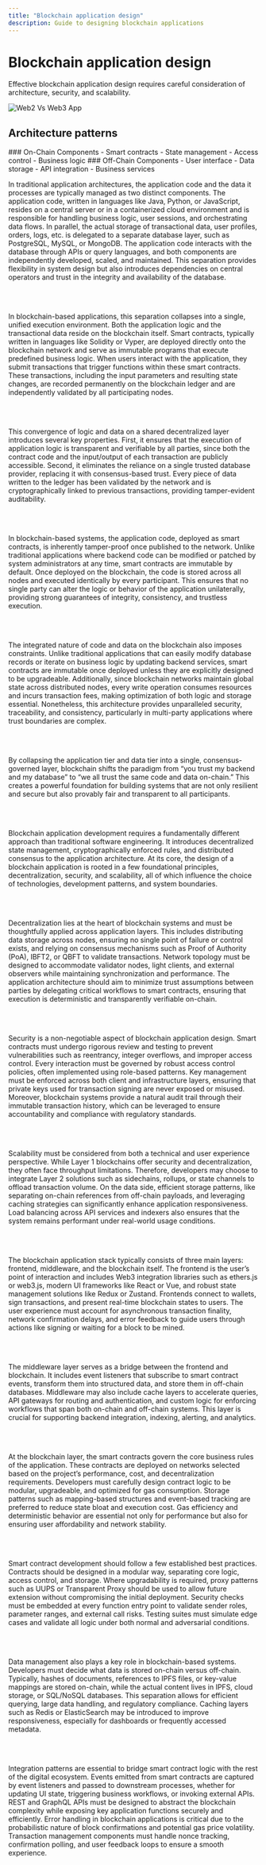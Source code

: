 ```yaml
---
title: "Blockchain application design"
description: Guide to designing blockchain applications
---
```



# Blockchain application design

<Callout type="info">
  Effective blockchain application design requires careful consideration of
  architecture, security, and scalability.
</Callout>

![Web2 Vs Web3 App](../../img/knowledge-bank/web2-vs-web3-app.png)

## Architecture patterns

<div className="grid grid-cols-1 md:grid-cols-2 gap-6 mb-8">
  <Card>
    ### On-Chain Components
    - Smart contracts
    - State management
    - Access control
    - Business logic
  </Card>

  <Card>
    ### Off-Chain Components
    - User interface
    - Data storage
    - API integration
    - Business services
  </Card>
</div>

In traditional application architectures, the application code and the data it
processes are typically managed as two distinct components. The application
code, written in languages like Java, Python, or JavaScript, resides on a
central server or in a containerized cloud environment and is responsible for
handling business logic, user sessions, and orchestrating data flows. In
parallel, the actual storage of transactional data, user profiles, orders, logs,
etc. is delegated to a separate database layer, such as PostgreSQL, MySQL, or
MongoDB. The application code interacts with the database through APIs or query
languages, and both components are independently developed, scaled, and
maintained. This separation provides flexibility in system design but also
introduces dependencies on central operators and trust in the integrity and
availability of the database.

<br> </br>

In blockchain-based applications, this separation collapses into a single,
unified execution environment. Both the application logic and the transactional
data reside on the blockchain itself. Smart contracts, typically written in
languages like Solidity or Vyper, are deployed directly onto the blockchain
network and serve as immutable programs that execute predefined business logic.
When users interact with the application, they submit transactions that trigger
functions within these smart contracts. These transactions, including the input
parameters and resulting state changes, are recorded permanently on the
blockchain ledger and are independently validated by all participating nodes.

<br> </br>

This convergence of logic and data on a shared decentralized layer introduces
several key properties. First, it ensures that the execution of application
logic is transparent and verifiable by all parties, since both the contract code
and the input/output of each transaction are publicly accessible. Second, it
eliminates the reliance on a single trusted database provider, replacing it with
consensus-based trust. Every piece of data written to the ledger has been
validated by the network and is cryptographically linked to previous
transactions, providing tamper-evident auditability.

<br> </br>

In blockchain-based systems, the application code, deployed as smart contracts,
is inherently tamper-proof once published to the network. Unlike traditional
applications where backend code can be modified or patched by system
administrators at any time, smart contracts are immutable by default. Once
deployed on the blockchain, the code is stored across all nodes and executed
identically by every participant. This ensures that no single party can alter
the logic or behavior of the application unilaterally, providing strong
guarantees of integrity, consistency, and trustless execution.

<br> </br>

The integrated nature of code and data on the blockchain also imposes
constraints. Unlike traditional applications that can easily modify database
records or iterate on business logic by updating backend services, smart
contracts are immutable once deployed unless they are explicitly designed to be
upgradeable. Additionally, since blockchain networks maintain global state
across distributed nodes, every write operation consumes resources and incurs
transaction fees, making optimization of both logic and storage essential.
Nonetheless, this architecture provides unparalleled security, traceability, and
consistency, particularly in multi-party applications where trust boundaries are
complex.

<br> </br>

By collapsing the application tier and data tier into a single,
consensus-governed layer, blockchain shifts the paradigm from “you trust my
backend and my database” to “we all trust the same code and data on-chain.” This
creates a powerful foundation for building systems that are not only resilient
and secure but also provably fair and transparent to all participants.

<br> </br>

Blockchain application development requires a fundamentally different approach
than traditional software engineering. It introduces decentralized state
management, cryptographically enforced rules, and distributed consensus to the
application architecture. At its core, the design of a blockchain application is
rooted in a few foundational principles, decentralization, security, and
scalability, all of which influence the choice of technologies, development
patterns, and system boundaries.

<br> </br>

Decentralization lies at the heart of blockchain systems and must be
thoughtfully applied across application layers. This includes distributing data
storage across nodes, ensuring no single point of failure or control exists, and
relying on consensus mechanisms such as Proof of Authority (PoA), IBFT2, or QBFT
to validate transactions. Network topology must be designed to accommodate
validator nodes, light clients, and external observers while maintaining
synchronization and performance. The application architecture should aim to
minimize trust assumptions between parties by delegating critical workflows to
smart contracts, ensuring that execution is deterministic and transparently
verifiable on-chain.

<br> </br>

Security is a non-negotiable aspect of blockchain application design. Smart
contracts must undergo rigorous review and testing to prevent vulnerabilities
such as reentrancy, integer overflows, and improper access control. Every
interaction must be governed by robust access control policies, often
implemented using role-based patterns. Key management must be enforced across
both client and infrastructure layers, ensuring that private keys used for
transaction signing are never exposed or misused. Moreover, blockchain systems
provide a natural audit trail through their immutable transaction history, which
can be leveraged to ensure accountability and compliance with regulatory
standards.

<br> </br>

Scalability must be considered from both a technical and user experience
perspective. While Layer 1 blockchains offer security and decentralization, they
often face throughput limitations. Therefore, developers may choose to integrate
Layer 2 solutions such as sidechains, rollups, or state channels to offload
transaction volume. On the data side, efficient storage patterns, like
separating on-chain references from off-chain payloads, and leveraging caching
strategies can significantly enhance application responsiveness. Load balancing
across API services and indexers also ensures that the system remains performant
under real-world usage conditions.

<br> </br>

The blockchain application stack typically consists of three main layers:
frontend, middleware, and the blockchain itself. The frontend is the user’s
point of interaction and includes Web3 integration libraries such as ethers.js
or web3.js, modern UI frameworks like React or Vue, and robust state management
solutions like Redux or Zustand. Frontends connect to wallets, sign
transactions, and present real-time blockchain states to users. The user
experience must account for asynchronous transaction finality, network
confirmation delays, and error feedback to guide users through actions like
signing or waiting for a block to be mined.

<br> </br>

The middleware layer serves as a bridge between the frontend and blockchain. It
includes event listeners that subscribe to smart contract events, transform them
into structured data, and store them in off-chain databases. Middleware may also
include cache layers to accelerate queries, API gateways for routing and
authentication, and custom logic for enforcing workflows that span both on-chain
and off-chain systems. This layer is crucial for supporting backend integration,
indexing, alerting, and analytics.

<br> </br>

At the blockchain layer, the smart contracts govern the core business rules of
the application. These contracts are deployed on networks selected based on the
project’s performance, cost, and decentralization requirements. Developers must
carefully design contract logic to be modular, upgradeable, and optimized for
gas consumption. Storage patterns such as mapping-based structures and
event-based tracking are preferred to reduce state bloat and execution cost. Gas
efficiency and deterministic behavior are essential not only for performance but
also for ensuring user affordability and network stability.

<br> </br>

Smart contract development should follow a few established best practices.
Contracts should be designed in a modular way, separating core logic, access
control, and storage. Where upgradability is required, proxy patterns such as
UUPS or Transparent Proxy should be used to allow future extension without
compromising the initial deployment. Security checks must be embedded at every
function entry point to validate sender roles, parameter ranges, and external
call risks. Testing suites must simulate edge cases and validate all logic under
both normal and adversarial conditions.

<br> </br>

Data management also plays a key role in blockchain-based systems. Developers
must decide what data is stored on-chain versus off-chain. Typically, hashes of
documents, references to IPFS files, or key-value mappings are stored on-chain,
while the actual content lives in IPFS, cloud storage, or SQL/NoSQL databases.
This separation allows for efficient querying, large data handling, and
regulatory compliance. Caching layers such as Redis or ElasticSearch may be
introduced to improve responsiveness, especially for dashboards or frequently
accessed metadata.

<br> </br>

Integration patterns are essential to bridge smart contract logic with the rest
of the digital ecosystem. Events emitted from smart contracts are captured by
event listeners and passed to downstream processes, whether for updating UI
state, triggering business workflows, or invoking external APIs. REST and
GraphQL APIs must be designed to abstract the blockchain complexity while
exposing key application functions securely and efficiently. Error handling in
blockchain applications is critical due to the probabilistic nature of block
confirmations and potential gas price volatility. Transaction management
components must handle nonce tracking, confirmation polling, and user feedback
loops to ensure a smooth experience.
